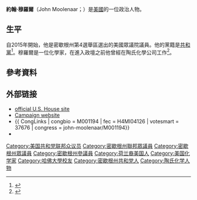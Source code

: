 '''約翰·穆羅爾'''（John Moolenaar；{{bd|1961年|5月8日}}）是[[美國|美國]]的一位政治人物。

==生平==
自2015年開始，他是密歇根州第4選舉區選出的美國眾議院議員。他的黨籍是[[共和黨_(美國)|共和黨]]<ref>{{Cite web |url=http://legislature.mi.gov/(S(oihnpzmtwrwfcs45ex1nab45))/documents/2011-2012/michiganmanual/2011-MM-P0164-p0164.pdf |title=2011-2012 Michigan Manual: State Senator John Moolenaar |accessdate=2016-01-04 |archive-date=2016-03-04 |archive-url=https://web.archive.org/web/20160304102423/http://legislature.mi.gov/(S(oihnpzmtwrwfcs45ex1nab45))/documents/2011-2012/michiganmanual/2011-MM-P0164-p0164.pdf |dead-url=yes }}</ref>。穆羅爾是一位化學家，在進入政壇之前他曾經在陶氏化學公司工作<ref>{{cite web | title=Biography | url=https://moolenaar.house.gov/about/full-biography | website=house.gov | accessdate=29 May 2015 | archive-date=2015-12-29 | archive-url=https://web.archive.org/web/20151229131341/https://moolenaar.house.gov/about/full-biography | dead-url=no }}</ref>。

== 參考資料 ==
{{reflist}}

==外部链接==
*[https://web.archive.org/web/20160721012457/https://moolenaar.house.gov/ official U.S. House site]
*[http://johnmoolenaarforcongress.com/ Campaign website] {{Wayback|url=http://johnmoolenaarforcongress.com/ |date=20180528215125 }}
*{{ CongLinks | congbio = M001194 | fec = H4MI04126 | votesmart = 37676 | congress = john-moolenaar/M001194}}
* {{C-SPAN|johnmoolenaar}}

{{authority control}}

{{DEFAULTSORT:Moolenaar, John}}
[[Category:美国共和党联邦众议员|Category:美国共和党联邦众议员]]
[[Category:密歇根州聯邦眾議員|Category:密歇根州聯邦眾議員]]
[[Category:密歇根州眾議員|Category:密歇根州眾議員]]
[[Category:密歇根州參議員|Category:密歇根州參議員]]
[[Category:荷兰裔美国人|Category:荷兰裔美国人]]
[[Category:美国化学家|Category:美国化学家]]
[[Category:哈佛大學校友|Category:哈佛大學校友]]
[[Category:密歇根州共和党人|Category:密歇根州共和党人]]
[[Category:陶氏化学人物|Category:陶氏化学人物]]